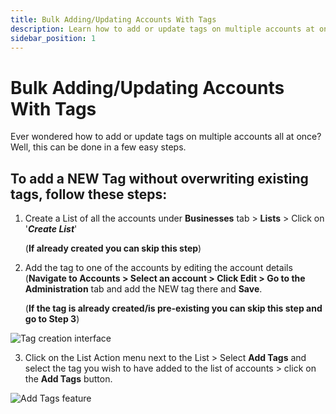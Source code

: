```yaml
---
title: Bulk Adding/Updating Accounts With Tags
description: Learn how to add or update tags on multiple accounts at once
sidebar_position: 1
---
```


# Bulk Adding/Updating Accounts With Tags

Ever wondered how to add or update tags on multiple accounts all at once? Well, this can be done in a few easy steps.

## To add a NEW Tag without overwriting existing tags, follow these steps:

1. Create a List of all the accounts under **Businesses** tab > **Lists** > Click on '***Create List***'

   (**If already created you can skip this step**)

2. Add the tag to one of the accounts by editing the account details (**Navigate to Accounts > Select an account > Click Edit > Go to the Administration** tab and add the NEW tag there and **Save**.

   (**If the tag is already created/is pre-existing you can skip this step and go to Step 3**)

![Tag creation interface](/img/accounts/lists/bulk-add-tag-interface.jpg)

3. Click on the List Action menu next to the List > Select **Add Tags** and select the tag you wish to have added to the list of accounts > click on the **Add Tags** button.

![Add Tags feature](/img/accounts/lists/add-tags-to-list.jpg)